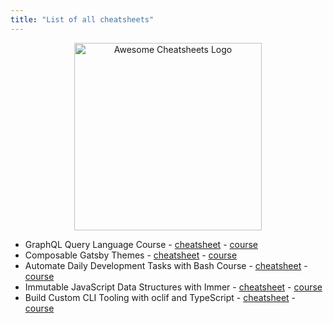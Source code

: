 ```yaml
---
title: "List of all cheatsheets"
---
```


<div align="center">
  <img
    height="300"
    width="300"
    alt="Awesome Cheatsheets Logo"
    src="https://raw.githubusercontent.com/laurosilvacom/awesomecheatsheets/master/static/icon.png"
    align="center"
  />
</div>

- GraphQL Query Language Course - [cheatsheet](/GraphQL-Query-Language) - [course](https://egghead.io/courses/graphql-query-language)
- Composable Gatsby Themes - [cheatsheet](/Composable-Gatsby-Themes) - [course](https://egghead.io/courses/composable-gatsby-themes)
- Automate Daily Development Tasks with Bash Course - [cheatsheet](/Automate-Daily-Development-Tasks-Bash) - [course](https://egghead.io/courses/automate-daily-development-tasks-with-bash)
- Immutable JavaScript Data Structures with Immer - [cheatsheet](/Immutable-JavaScript-Data-Structures-with-Immer) - [course](https://egghead.io/courses/automate-daily-development-tasks-with-bash)
- Build Custom CLI Tooling with oclif and TypeScript - [cheatsheet](/Build-Custom-CLI-Tooling-with-oclif-and-TypeScript) - [course](https://egghead.io/courses/build-custom-cli-tooling-with-oclif-and-typescript)
